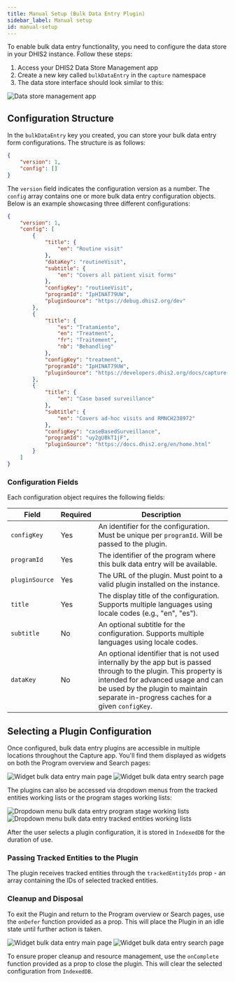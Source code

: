 ```yaml
---
title: Manual Setup (Bulk Data Entry Plugin)
sidebar_label: Manual setup
id: manual-setup
---
```


To enable bulk data entry functionality, you need to configure the data store in your DHIS2 instance. Follow these steps:

1. Access your DHIS2 Data Store Management app
2. Create a new key called `bulkDataEntry` in the `capture` namespace
3. The data store interface should look similar to this:

![Data store management app](../resources/data-store-management-bulk-data-entry-empty.png)

## Configuration Structure

In the `bulkDataEntry` key you created, you can store your bulk data entry form configurations. The structure is as follows:

```json title="capture/bulkDataEntry"
{
    "version": 1,
    "config": []
}
```

The `version` field indicates the configuration version as a number. The `config` array contains one or more bulk data entry configuration objects. Below is an example showcasing three different configurations:

```json title="capture/bulkDataEntry"
{
    "version": 1,
    "config": [
        {
            "title": {
                "en": "Routine visit"
            },
            "dataKey": "routineVisit",
            "subtitle": {
                "en": "Covers all patient visit forms"
            },
            "configKey": "routineVisit",
            "programId": "IpHINAT79UW",
            "pluginSource": "https://debug.dhis2.org/dev"
        },
        {
            "title": {
                "es": "Tratamiento",
                "en": "Treatment",
                "fr": "Traitement",
                "nb": "Behandling"
            },
            "configKey": "treatment",
            "programId": "IpHINAT79UW",
            "pluginSource": "https://developers.dhis2.org/docs/capture-plugins/developer/getting-started"
        },
        {
            "title": {
                "en": "Case based surveillance"
            },
            "subtitle": {
                "en": "Covers ad-hoc visits and RMNCH238972"
            },
            "configKey": "caseBasedSurveillance",
            "programId": "uy2gU8kT1jF",
            "pluginSource": "https://docs.dhis2.org/en/home.html"
        }
    ]
}
```

### Configuration Fields

Each configuration object requires the following fields:

| Field | Required | Description |
|-------|----------|-------------|
| `configKey` | Yes | An identifier for the configuration. Must be unique per `programId`. Will be passed to the plugin. |  
| `programId` | Yes |  The identifier of the program where this bulk data entry will be available. |
| `pluginSource` | Yes | The URL of the plugin. Must point to a valid plugin installed on the instance. |
| `title` | Yes | The display title of the configuration. Supports multiple languages using locale codes (e.g., "en", "es"). |
| `subtitle` | No | An optional subtitle for the configuration. Supports multiple languages using locale codes. |
| `dataKey` | No | An optional identifier that is not used internally by the app but is passed through to the plugin. This property is intended for advanced usage and can be used by the plugin to maintain separate in-progress caches for a given `configKey`. |

## Selecting a Plugin Configuration

Once configured, bulk data entry plugins are accessible in multiple locations throughout the Capture app. You'll find them displayed as widgets on both the Program overview and Search pages:

![Widget bulk data entry main page](../resources/widget-bulk-data-entry-main-page.png)
![Widget bulk data entry search page](../resources/widget-bulk-data-entry-search-page.png)

The plugins can also be accessed via dropdown menus from the tracked entities working lists or the program stages working lists:

![Dropdown menu bulk data entry program stage working lists](../resources/dropdown-menu-bulk-data-entry-program-stage-working-lists.png)
![Dropdown menu bulk data entry tracked entities working lists](../resources/dropdown-menu-bulk-data-entry-tracked-entities-working-lists.png)

After the user selects a plugin configuration, it is stored in `IndexedDB` for the duration of use.

### Passing Tracked Entities to the Plugin

The plugin receives tracked entities through the `trackedEntityIds` prop - an array containing the IDs of selected tracked entities.

### Cleanup and Disposal

To exit the Plugin and return to the Program overview or Search pages, use the `onDefer` function provided as a prop. This will place the Plugin in an idle state until further action is taken.

![Widget bulk data entry main page](../resources/widget-bulk-data-entry-main-page-idle.png)
![Widget bulk data entry search page](../resources/widget-bulk-data-entry-search-page-idle.png)

To ensure proper cleanup and resource management, use the `onComplete` function provided as a prop to close the plugin. This will clear the selected configuration from `IndexedDB`.
